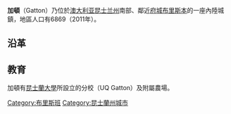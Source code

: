 {{Infobox Australian Place | type = town
| name     = 加頓
| state    = qld
| image    = Gatton.png
| caption  = 從空中俯覽加頓鎮的地形
| lga      = [[Lockyer_Valley_Regional_Council|Lockyer Valley Regional Council]]
| postcode = 4343
| est      = 
| pop      = 6869
| pop_footnotes = （2011年）
| latd  =27|latm =33 |lats  =32
| longd =152 |longm =16 |longs =34
| pushpin_map_caption = 在昆士蘭州的位置
| elevation= 
| maxtemp  = 
| mintemp  = 
| rainfall = 
| stategov = [[Electoral_district_of_Lockyer|Electoral district of Lockyer]]
| fedgov   = [[萊特_(澳大利亞國會選區)|萊特]]
| dist1    = 
| dir1     = 
| location1= 
}}

'''加頓'''（Gatton）乃位於[[澳大利亚|澳大利亚]][[昆士兰州|昆士兰州]]南部、鄰近[[府城|府城]][[布里斯本|布里斯本]]的一座內陸城鎮，地區人口有6869（2011年）。

== 沿革 ==

== 教育 ==
加頓有[[昆士蘭大學|昆士蘭大學]]所設立的分校（UQ Gatton）及附屬農場。

{{Australia-geo-stub}}
{{commonscat}}
{{normdaten}}
{{DEFAULTSORT:gatton}}
[[Category:布里斯班|Category:布里斯班]]
[[Category:昆士蘭州城市|Category:昆士蘭州城市]]